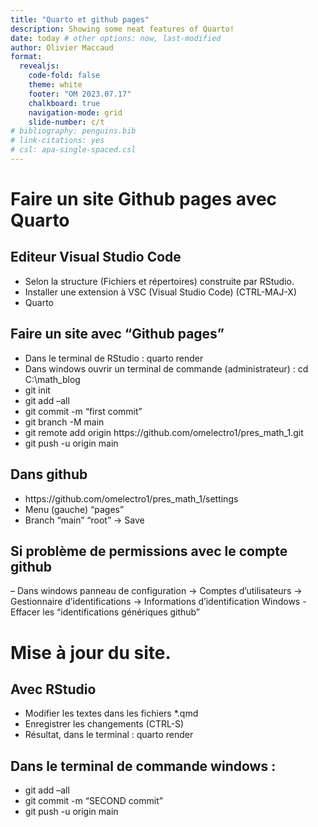 ```yaml
---
title: "Quarto et github pages"
description: Showing some neat features of Quarto!
date: today # other options: now, last-modified
author: Olivier Maccaud 
format:
  revealjs:
    code-fold: false
    theme: white
    footer: "OM 2023.07.17"
    chalkboard: true
    navigation-mode: grid
    slide-number: c/t
# bibliography: penguins.bib
# link-citations: yes
# csl: apa-single-spaced.csl
---
```


# Faire un site Github pages avec Quarto

## Editeur Visual Studio Code

- Selon la structure (Fichiers et répertoires) construite par RStudio.
- Installer une extension à VSC (Visual Studio Code) (CTRL-MAJ-X)
- Quarto 

## Faire un site avec "Github pages" {.scrollable}


- Dans le terminal de RStudio : quarto render
- Dans windows ouvrir un terminal de commande (administrateur) : cd C:\\math_blog
- git init
- git add --all
- git commit -m "first commit"
- git branch -M main
- git remote add origin https://github.com/omelectro1/pres_math_1.git
- git push -u origin main

## Dans github

- https://github.com/omelectro1/pres_math_1/settings
- Menu (gauche) "pages"
- Branch "main" "root" -> Save

## Si problème de permissions avec le compte github

-- Dans windows panneau de configuration -> Comptes d'utilisateurs -> Gestionnaire d'identifications -> Informations d'identification Windows
- Effacer les "identifications génériques github"

# Mise à jour du site.

## Avec RStudio

- Modifier les textes dans les fichiers *.qmd
- Enregistrer les changements (CTRL-S)
- Résultat, dans le terminal : quarto render


## Dans le terminal de commande windows : 

- git add --all
- git commit -m "SECOND commit"
- git push -u origin main